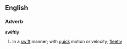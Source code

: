 ==English==

===Adverb===
'''swiftly'''
#In a [[swift]] manner; with [[quick]] motion or velocity; [[fleetly]]